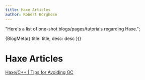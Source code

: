 ```yaml
---
title: Haxe Articles
author: Robert Borghese
---
```



  "Here's a list of one-shot blogs/pages/tutorials regarding Haxe.";

<Head>{BlogMeta({ title: title, desc: desc })}</Head>

# Haxe Articles

[Haxe/C++ | Tips for Avoiding GC](/blog/haxe/hxcpp_no_gc_tips)
